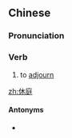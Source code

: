 ==Chinese==
{{zh-forms}}

===Pronunciation===
{{zh-pron
|m=xiūtíng
|c=jau1 ting4
|cat=v
}}

===Verb===
{{zh-verb}}

# to [[adjourn]] {{gloss|a courtroom}}

[[zh:休庭]]

====Antonyms====
* {{zh-l|開庭}}

{{zh-cat|Law}}